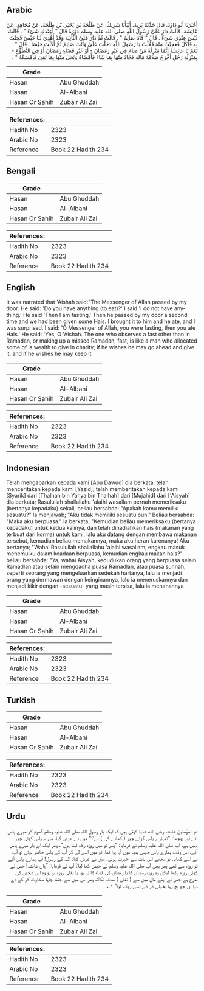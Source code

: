 ## Arabic


<div dir="rtl" lang="ar" style={{fontSize:'larger',backgroundColor:'#f8f9fa',padding:20}}>
أَخْبَرَنَا أَبُو دَاوُدَ، قَالَ حَدَّثَنَا يَزِيدُ، أَنْبَأَنَا شَرِيكٌ، عَنْ طَلْحَةَ بْنِ يَحْيَى بْنِ طَلْحَةَ، عَنْ مُجَاهِدٍ، عَنْ عَائِشَةَ، قَالَتْ دَارَ عَلَىَّ رَسُولُ اللَّهِ صلى الله عليه وسلم دَوْرَةً قَالَ ‏"‏ أَعِنْدَكِ شَىْءٌ ‏"‏ ‏.‏ قَالَتْ لَيْسَ عِنْدِي شَىْءٌ ‏.‏ قَالَ ‏"‏ فَأَنَا صَائِمٌ ‏"‏ ‏.‏ قَالَتْ ثُمَّ دَارَ عَلَىَّ الثَّانِيَةَ وَقَدْ أُهْدِيَ لَنَا حَيْسٌ فَجِئْتُ بِهِ فَأَكَلَ فَعَجِبْتُ مِنْهُ فَقُلْتُ يَا رَسُولَ اللَّهِ دَخَلْتَ عَلَىَّ وَأَنْتَ صَائِمٌ ثُمَّ أَكَلْتَ حَيْسًا ‏.‏ قَالَ ‏"‏ نَعَمْ يَا عَائِشَةُ إِنَّمَا مَنْزِلَةُ مَنْ صَامَ فِي غَيْرِ رَمَضَانَ - أَوْ غَيْرِ قَضَاءِ رَمَضَانَ أَوْ فِي التَّطَوُّعِ - بِمَنْزِلَةِ رَجُلٍ أَخْرَجَ صَدَقَةَ مَالِهِ فَجَادَ مِنْهَا بِمَا شَاءَ فَأَمْضَاهُ وَبَخِلَ مِنْهَا بِمَا بَقِيَ فَأَمْسَكَهُ ‏"‏ ‏.‏
</div>
<div style={{backgroundColor:'#f8f9fa',padding:20, marginBottom: 10}}><table> <thead> <tr> <th>Grade</th> <th></th> </tr> </thead> <tbody> <tr><td>Hasan</td><td>Abu Ghuddah</td></tr><tr><td>Hasan</td><td>Al-Albani</td></tr><tr><td>Hasan Or Sahih</td><td>Zubair Ali Zai</td></tr></tbody></table><table> <thead> <tr> <th>References:</th> <th></th> </tr> </thead> <tbody><tr><td>Hadith No</td><td>2323</td></tr><tr><td>Arabic No</td><td>2323</td></tr><tr><td>Reference</td><td>Book 22 Hadith 234</td></tr></tbody></table></div>

## Bengali


<div dir="ltr" lang="bn" style={{fontSize:'larger',backgroundColor:'#f8f9fa',padding:20}}>

</div>
<div style={{backgroundColor:'#f8f9fa',padding:20, marginBottom: 10}}><table> <thead> <tr> <th>Grade</th> <th></th> </tr> </thead> <tbody> <tr><td>Hasan</td><td>Abu Ghuddah</td></tr><tr><td>Hasan</td><td>Al-Albani</td></tr><tr><td>Hasan Or Sahih</td><td>Zubair Ali Zai</td></tr></tbody></table><table> <thead> <tr> <th>References:</th> <th></th> </tr> </thead> <tbody><tr><td>Hadith No</td><td>2323</td></tr><tr><td>Arabic No</td><td>2323</td></tr><tr><td>Reference</td><td>Book 22 Hadith 234</td></tr></tbody></table></div>

## English


<div dir="ltr" lang="en" style={{fontSize:'larger',backgroundColor:'#f8f9fa',padding:20}}>
It was narrated that 'Aishah said:"The Messenger of Allah passed by my door. He said: 'Do you have anything (to eat)?' I said 'I do not have anything.' He said 'Then I am fasting.' Then he passed by my door a second time and we had been given some Hais. I brought it to him and he ate, and I was surprised. I said: 'O Messenger of Allah, you were fasting, then you ate Hais.' He said: 'Yes, O 'Aishah. The one who observes a fast other than in Ramadan, or making up a missed Ramadan, fast, is like a man who allocated some of is wealth to give in charity; if he wishes he may go ahead and give it, and if he wishes he may keep it
</div>
<div style={{backgroundColor:'#f8f9fa',padding:20, marginBottom: 10}}><table> <thead> <tr> <th>Grade</th> <th></th> </tr> </thead> <tbody> <tr><td>Hasan</td><td>Abu Ghuddah</td></tr><tr><td>Hasan</td><td>Al-Albani</td></tr><tr><td>Hasan Or Sahih</td><td>Zubair Ali Zai</td></tr></tbody></table><table> <thead> <tr> <th>References:</th> <th></th> </tr> </thead> <tbody><tr><td>Hadith No</td><td>2323</td></tr><tr><td>Arabic No</td><td>2323</td></tr><tr><td>Reference</td><td>Book 22 Hadith 234</td></tr></tbody></table></div>

## Indonesian


<div dir="ltr" lang="id" style={{fontSize:'larger',backgroundColor:'#f8f9fa',padding:20}}>
Telah mengabarkan kepada kami [Abu Dawud] dia berkata; telah menceritakan kepada kami [Yazid]; telah memberitakan kepada kami [Syarik] dari [Thalhah bin Yahya bin Thalhah] dari [Mujahid] dari ['Aisyah] dia berkata; Rasulullah shallallahu 'alaihi wasallam pernah memeriksaku (bertanya kepadaku) sekali, beliau bersabda: "Apakah kamu memiliki sesuatu?" Ia menjawab; "Aku tidak memiliki sesuatu pun." Beliau bersabda: "Maka aku berpuasa." Ia berkata, "Kemudian beliau memeriksaku (bertanya kepadaku) untuk kedua kalinya, dan telah dihadiahkan hais (makanan yang terbuat dari korma) untuk kami, lalu aku datang dengan membawa makanan tersebut, kemudian beliau memakannya, maka aku heran karenanya! Aku bertanya; "Wahai Rasulullah shallallahu 'alaihi wasallam, engkau masuk menemuiku dalam keadaan berpuasa, kemudian engkau makan hais?" beliau bersabda: "Ya, wahai Aisyah, kedudukan orang yang berpuasa selain Ramadlan atau selain mengqadha puasa Ramadlan, atau puasa sunnah, seperti seorang yang mengeluarkan sedekah hartanya, lalu ia menjadi orang yang dermawan dengan keinginannya, lalu ia meneruskannya dan menjadi kikir dengan -sesuatu- yang masih tersisa, lalu ia menahannya
</div>
<div style={{backgroundColor:'#f8f9fa',padding:20, marginBottom: 10}}><table> <thead> <tr> <th>Grade</th> <th></th> </tr> </thead> <tbody> <tr><td>Hasan</td><td>Abu Ghuddah</td></tr><tr><td>Hasan</td><td>Al-Albani</td></tr><tr><td>Hasan Or Sahih</td><td>Zubair Ali Zai</td></tr></tbody></table><table> <thead> <tr> <th>References:</th> <th></th> </tr> </thead> <tbody><tr><td>Hadith No</td><td>2323</td></tr><tr><td>Arabic No</td><td>2323</td></tr><tr><td>Reference</td><td>Book 22 Hadith 234</td></tr></tbody></table></div>

## Turkish


<div dir="ltr" lang="tr" style={{fontSize:'larger',backgroundColor:'#f8f9fa',padding:20}}>

</div>
<div style={{backgroundColor:'#f8f9fa',padding:20, marginBottom: 10}}><table> <thead> <tr> <th>Grade</th> <th></th> </tr> </thead> <tbody> <tr><td>Hasan</td><td>Abu Ghuddah</td></tr><tr><td>Hasan</td><td>Al-Albani</td></tr><tr><td>Hasan Or Sahih</td><td>Zubair Ali Zai</td></tr></tbody></table><table> <thead> <tr> <th>References:</th> <th></th> </tr> </thead> <tbody><tr><td>Hadith No</td><td>2323</td></tr><tr><td>Arabic No</td><td>2323</td></tr><tr><td>Reference</td><td>Book 22 Hadith 234</td></tr></tbody></table></div>

## Urdu


<div dir="rtl" lang="ur" style={{fontSize:'larger',backgroundColor:'#f8f9fa',padding:20}}>
ام المؤمنین عائشہ رضی الله عنہا کہتی ہیں کہ ایک بار رسول اللہ صلی اللہ علیہ وسلم گھوم کر میرے پاس آئے اور پوچھا: ”تمہارے پاس کوئی چیز ( کھانے کی ) ہے؟“ میں نے عرض کیا، میرے پاس کوئی چیز نہیں ہے، آپ صلی اللہ علیہ وسلم نے فرمایا: ”پھر تو میں روزہ رکھ لیتا ہوں“، پھر ایک اور بار میرے پاس آئے، اس وقت ہمارے پاس حیس ہدیہ میں آیا ہوا تھا، تو میں اسے لے کر آپ کے پاس حاضر ہوئی تو آپ نے اسے کھایا، تو مجھے اس بات سے حیرت ہوئی، میں نے عرض کیا: اللہ کے رسول! آپ ہمارے پاس آئے تو روزہ سے تھے پھر بھی آپ صلی اللہ علیہ وسلم نے حیس کھا لیا؟ آپ نے فرمایا: ”ہاں عائشہ! جس نے کوئی روزہ رکھا لیکن وہ روزہ رمضان کا یا رمضان کی قضاء کا نہ ہو، یا نفلی روزہ ہو تو وہ اس شخص کی طرح ہے جس نے اپنے مال میں سے ( نفلی ) صدقہ نکالا، پھر اس میں سے جتنا چاہا سخاوت کر کے دے دیا اور جو بچ رہا بخیلی کر کے اسے روک لیا“ ۱؎۔
</div>
<div style={{backgroundColor:'#f8f9fa',padding:20, marginBottom: 10}}><table> <thead> <tr> <th>Grade</th> <th></th> </tr> </thead> <tbody> <tr><td>Hasan</td><td>Abu Ghuddah</td></tr><tr><td>Hasan</td><td>Al-Albani</td></tr><tr><td>Hasan Or Sahih</td><td>Zubair Ali Zai</td></tr></tbody></table><table> <thead> <tr> <th>References:</th> <th></th> </tr> </thead> <tbody><tr><td>Hadith No</td><td>2323</td></tr><tr><td>Arabic No</td><td>2323</td></tr><tr><td>Reference</td><td>Book 22 Hadith 234</td></tr></tbody></table></div>